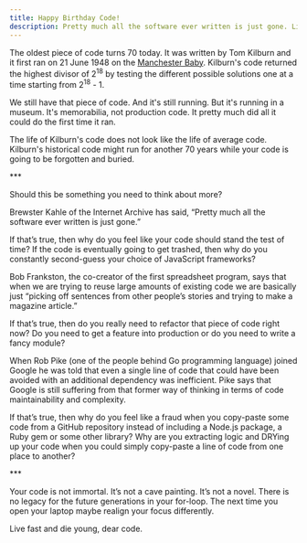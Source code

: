 ```yaml
---
title: Happy Birthday Code!
description: Pretty much all the software ever written is just gone. Live fast and die young, dear code.
---
```


The oldest piece of code turns 70 today. It was written by Tom Kilburn and it first ran on 21 June 1948 on the [Manchester Baby](https://en.m.wikipedia.org/wiki/Manchester_Baby). Kilburn's code returned the highest divisor of 2<sup>18</sup> by testing the different possible solutions one at a time starting from 2<sup>18</sup> - 1.

We still have that piece of code. And it's still running. But it's running in a museum. It's memorabilia, not production code. It pretty much did all it could do the first time it ran.

The life of Kilburn's code does not look like the life of average code. Kilburn's historical code might run for another 70 years while your code is going to be forgotten and buried.

\*\*\*

Should this be something you need to think about more?

Brewster Kahle of the Internet Archive has said, “Pretty much all the software ever written is just gone.”

If that’s true, then why do you feel like your code should stand the test of time? If the code is eventually going to get trashed, then why do you constantly second-guess your choice of JavaScript frameworks?

Bob Frankston, the co-creator of the first spreadsheet program, says that when we are trying to reuse large amounts of existing code we are basically just “picking off sentences from other people’s stories and trying to make a magazine article.”

If that’s true, then do you really need to refactor that piece of code right now? Do you need to get a feature into production or do you need to write a fancy module?

When Rob Pike (one of the people behind Go programming language) joined Google he was told that even a single line of code that could have been avoided with an additional dependency was inefficient. Pike says that Google is still suffering from that former way of thinking in terms of code maintainability and complexity.

If that’s true, then why do you feel like a fraud when you copy-paste some code from a GitHub repository instead of including a Node.js package, a Ruby gem or some other library? Why are you extracting logic and DRYing up your code when you could simply copy-paste a line of code from one place to another?

\*\*\*

Your code is not immortal. It’s not a cave painting. It’s not a novel. There is no legacy for the future generations in your for-loop. The next time you open your laptop maybe realign your focus differently.

Live fast and die young, dear code.

